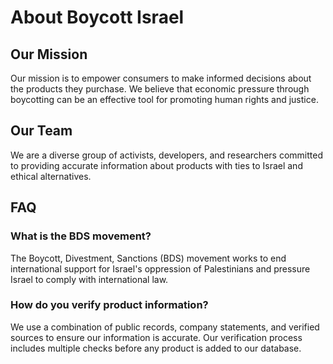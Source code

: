 # About Boycott Israel

## Our Mission

Our mission is to empower consumers to make informed decisions about the products they purchase. We believe that economic pressure through boycotting can be an effective tool for promoting human rights and justice.

## Our Team

We are a diverse group of activists, developers, and researchers committed to providing accurate information about products with ties to Israel and ethical alternatives.

## FAQ

### What is the BDS movement?

The Boycott, Divestment, Sanctions (BDS) movement works to end international support for Israel's oppression of Palestinians and pressure Israel to comply with international law.

### How do you verify product information?

We use a combination of public records, company statements, and verified sources to ensure our information is accurate. Our verification process includes multiple checks before any product is added to our database.
